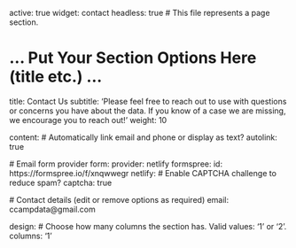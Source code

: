 active: true
widget: contact
headless: true  # This file represents a page section.

# ... Put Your Section Options Here (title etc.) ...
title: Contact Us
subtitle: 'Please feel free to reach out to use with questions or concerns you have about the data. If you know of a case we are missing, we encourage you to reach out!'
weight: 10

content:
  # Automatically link email and phone or display as text?
  autolink: true

  # Email form provider
  form:
    provider: netlify
    formspree:
      id: https://formspree.io/f/xnqwwegr
    netlify:
      # Enable CAPTCHA challenge to reduce spam?
      captcha: true

  # Contact details (edit or remove options as required)
  email: ccampdata@gmail.com

design:
  # Choose how many columns the section has. Valid values: '1' or '2'.
  columns: '1'